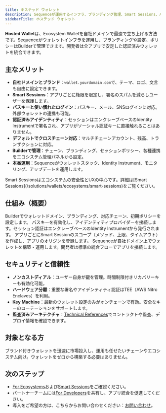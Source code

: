 ```yaml
---
title: ホステッド ウォレット
description: Sequenceが運用するインフラ、ブランディング管理、Smart Sessions、パスキー認証を備えたEcosystem Walletを自社ドメインで展開できます。
sidebarTitle: ホステッド ウォレット
---
```


**Hosted Wallet**は、Ecosystem Walletを自社ドメインで最速で立ち上げる方法です。Sequenceがウォレットインフラを運用し、ブランディングや設定、ポリシーはBuilderで管理できます。開発者は全アプリで安定した認証済みウォレットを統合できます。

## 主なメリット

- **自社ドメインとブランド**：`wallet.yourdomain.com`で、テーマ、ロゴ、文言も自由に設定できます。
- **Smart Sessions**：アプリごとに権限を限定し、署名のスパムを減らしユーザーを保護します。
- **パスキーと使い慣れたログイン**：パスキー、メール、SNSログインに対応。外部ウォレットの連携も可能。
- **認証済みアイデンティティ**：セッションはエンクレーブベースのIdentity Instrumentで署名され、アプリがソーシャル認証キーに直接触れることはありません。
- **デフォルトでクロスチェーン対応**：マルチチェーンアカウント、残高、トランザクションに対応。
- **Builderで管理**：チェーン、ブランディング、セッションポリシー、各種連携をエコシステム管理パネルから設定。
- **本番運用**：Sequenceがウォレットスタック、Identity Instrument、モニタリング、アップデートを運用します。

<Info>
  Smart Sessionsはエコシステムの安全性とUXの中心です。詳細は[Smart Sessions](/solutions/wallets/ecosystems/smart-sessions)をご覧ください。
</Info>

## 仕組み（概要）

<Steps>
  <Step title="エコシステムの設定">
    Builderでウォレットドメイン、ブランディング、対応チェーン、初期ポリシーを設定します。
  </Step>

  <Step title="アイデンティティと認証のセットアップ">
    パスキーを有効化し、アイデンティティプロバイダーを接続します。セッション認証はエンクレーブベースのIdentity Instrumentから発行されます。
  </Step>

  <Step title="セッションポリシーの定義">
    アプリごとにSmart Sessionのスコープ（メソッド、上限、タイムアウト）を作成し、アプリのオリジンを登録します。
  </Step>

  <Step title="ローンチ">
    Sequenceが自社ドメイン上でウォレットを構築・運用します。開発者は標準の統合フローでアプリを接続します。
  </Step>
</Steps>

## セキュリティと信頼性

- **ノンカストディアル**：ユーザー自身が鍵を管理。時間制限付きリカバリーキーも有効化可能。
- **ハードウェア分離**：重要な署名やアイデンティティ認証はTEE（AWS Nitro Enclaves）を利用。
- **Key Machine**：最新のウォレット設定のみがオンチェーンで有効。安全なキーのローテーションをサポートします。
- **監査済みアーキテクチャ**：[Technical References](/solutions/technical-references/overview)でコントラクトや監査、デプロイ情報を確認できます。

## 対象となる方
ブランド付きウォレットを迅速に市場投入し、運用も任せたいチェーンやエコシステム向け。ウォレットをゼロから構築する必要はありません。

## 次のステップ

- [For Ecosystems](/solutions/wallets/ecosystems/overview)および[Smart Sessions](/solutions/wallets/ecosystems/smart-sessions)をご確認ください。
- パートナーチームには[For Developers](/solutions/wallets/developers/overview)を共有し、アプリ統合を促進してください。
- 導入をご希望の方は、こちらからお問い合わせください：[お問い合わせ](https://sequence.xyz/contact)。